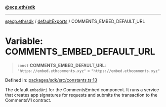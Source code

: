 [**@ecp.eth/sdk**](/sdk-reference/index.mdx)

***

[@ecp.eth/sdk](/sdk-reference/index.mdx) / [defaultExports](/sdk-reference/defaultExports/index.mdx) / COMMENTS\_EMBED\_DEFAULT\_URL

# Variable: COMMENTS\_EMBED\_DEFAULT\_URL

> `const` **COMMENTS\_EMBED\_DEFAULT\_URL**: `"https://embed.ethcomments.xyz"` = `"https://embed.ethcomments.xyz"`

Defined in: [packages/sdk/src/constants.ts:13](https://github.com/ecp-eth/comments-monorepo/blob/main/packages/sdk/src/constants.ts#L13)

The default `embedUri` for the CommentsEmbed component.
It runs a service that creates app signatures for requests and
submits the transaction to the CommentsV1 contract.
